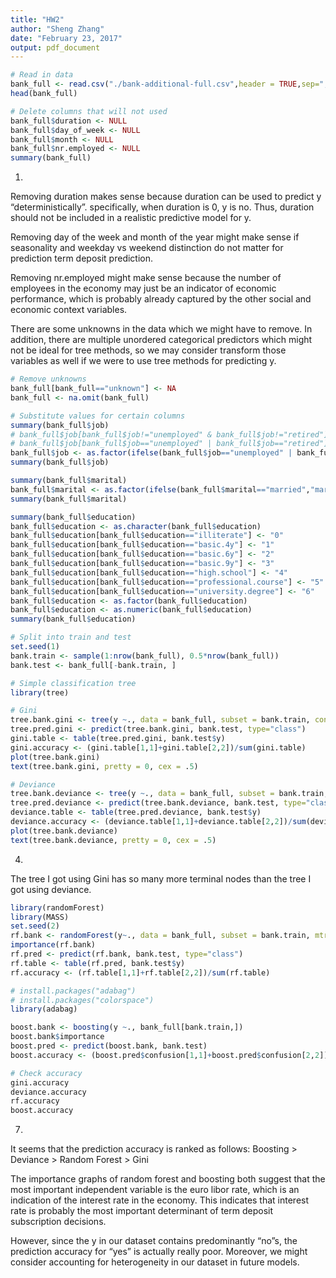 ```yaml
---
title: "HW2"
author: "Sheng Zhang"
date: "February 23, 2017"
output: pdf_document
---
```


```r

# Read in data
bank_full <- read.csv("./bank-additional-full.csv",header = TRUE,sep=";",stringsAsFactors = TRUE)
head(bank_full)

# Delete columns that will not used
bank_full$duration <- NULL
bank_full$day_of_week <- NULL
bank_full$month <- NULL
bank_full$nr.employed <- NULL
summary(bank_full)

```
1) 

Removing duration makes sense because duration can be used to predict y "deterministically". specifically, when duration is 0, y is no. Thus, duration should not be included in a realistic predictive model for y.

Removing day of the week and month of the year might make sense if seasonality and weekday vs weekend distinction do not matter for prediction term deposit prediction.

Removing nr.employed might make sense because the number of employees in the economy may just be an indicator of economic performance, which is probably already captured by the other social and economic context variables.

There are some unknowns in the data which we might have to remove. In addition, there are multiple unordered categorical predictors which might not be ideal for tree methods, so we may consider transform those variables as well if we were to use tree methods for predicting y.


```r

# Remove unknowns
bank_full[bank_full=="unknown"] <- NA
bank_full <- na.omit(bank_full)

# Substitute values for certain columns
summary(bank_full$job)
# bank_full$job[bank_full$job!="unemployed" & bank_full$job!="retired"] <- "employed"
# bank_full$job[bank_full$job=="unemployed" | bank_full$job=="retired"] <- "unemployed"
bank_full$job <- as.factor(ifelse(bank_full$job=="unemployed" | bank_full$job=="retired" | bank_full$job == "student","unemployed","employed"))
summary(bank_full$job)

summary(bank_full$marital)
bank_full$marital <- as.factor(ifelse(bank_full$marital=="married","married","single"))
summary(bank_full$marital)

summary(bank_full$education)
bank_full$education <- as.character(bank_full$education)
bank_full$education[bank_full$education=="illiterate"] <- "0"
bank_full$education[bank_full$education=="basic.4y"] <- "1"
bank_full$education[bank_full$education=="basic.6y"] <- "2"
bank_full$education[bank_full$education=="basic.9y"] <- "3"
bank_full$education[bank_full$education=="high.school"] <- "4"
bank_full$education[bank_full$education=="professional.course"] <- "5"
bank_full$education[bank_full$education=="university.degree"] <- "6"
bank_full$education <- as.factor(bank_full$education)
bank_full$education <- as.numeric(bank_full$education)
summary(bank_full$education)

```

```r

# Split into train and test
set.seed(1)
bank.train <- sample(1:nrow(bank_full), 0.5*nrow(bank_full))
bank.test <- bank_full[-bank.train, ]

```

```r

# Simple classification tree
library(tree)

# Gini
tree.bank.gini <- tree(y ~., data = bank_full, subset = bank.train, control = tree.control(nrow(bank_full)/2, mincut = 400), split = "gini")
tree.pred.gini <- predict(tree.bank.gini, bank.test, type="class")
gini.table <- table(tree.pred.gini, bank.test$y)
gini.accuracy <- (gini.table[1,1]+gini.table[2,2])/sum(gini.table)
plot(tree.bank.gini)
text(tree.bank.gini, pretty = 0, cex = .5)

# Deviance
tree.bank.deviance <- tree(y ~., data = bank_full, subset = bank.train, split = "deviance")
tree.pred.deviance <- predict(tree.bank.deviance, bank.test, type="class")
deviance.table <- table(tree.pred.deviance, bank.test$y)
deviance.accuracy <- (deviance.table[1,1]+deviance.table[2,2])/sum(deviance.table)
plot(tree.bank.deviance)
text(tree.bank.deviance, pretty = 0, cex = .5)

```
4)

The tree I got using Gini has so many more terminal nodes than the tree I got using deviance.


```r

library(randomForest)
library(MASS)
set.seed(2)
rf.bank <- randomForest(y~., data = bank_full, subset = bank.train, mtry = 4, importance = TRUE)
importance(rf.bank)
rf.pred <- predict(rf.bank, bank.test, type="class")
rf.table <- table(rf.pred, bank.test$y)
rf.accuracy <- (rf.table[1,1]+rf.table[2,2])/sum(rf.table)

```

```r

# install.packages("adabag")
# install.packages("colorspace")
library(adabag)

boost.bank <- boosting(y ~., bank_full[bank.train,])
boost.bank$importance
boost.pred <- predict(boost.bank, bank.test)
boost.accuracy <- (boost.pred$confusion[1,1]+boost.pred$confusion[2,2])/sum(boost.pred$confusion)

```

```r

# Check accuracy
gini.accuracy
deviance.accuracy
rf.accuracy
boost.accuracy

```
7) 

It seems that the prediction accuracy is ranked as follows:
Boosting > Deviance > Random Forest > Gini

The importance graphs of random forest and boosting both suggest that the most important independent variable is the euro libor rate, which is an indication of the interest rate in the economy. This indicates that interest rate is probably the most important determinant of term deposit subscription decisions.

However, since the y in our dataset contains predominantly "no"s, the prediction accuracy for "yes" is actually really poor. Moreover, we might consider accounting for heterogeneity in our dataset in future models.